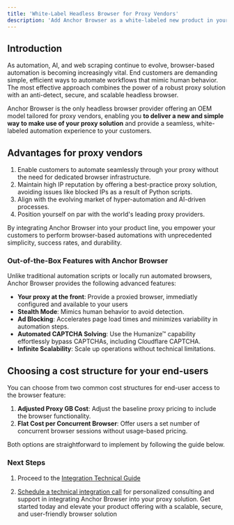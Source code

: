 ```yaml
---
title: 'White-Label Headless Browser for Proxy Vendors'
description: 'Add Anchor Browser as a white-labeled new product in your product line'
---
```


## Introduction

As automation, AI, and web scraping continue to evolve, browser-based automation is becoming increasingly vital. End customers are demanding simple, efficient ways to automate workflows that mimic human behavior. The most effective approach combines the power of a robust proxy solution with an anti-detect, secure, and scalable headless browser.

Anchor Browser is the only headless browser provider offering an OEM model tailored for proxy vendors, enabling you **to deliver a new and simple way to make use of your proxy solution** and provide a seamless, white-labeled automation experience to your customers.

## Advantages for proxy vendors

1. Enable customers to automate seamlessly through your proxy without the need for dedicated browser infrastructure.
2. Maintain high IP reputation by offering a best-practice proxy solution, avoiding issues like blocked IPs as a result of Python scripts.
3. Align with the evolving market of hyper-automation and AI-driven processes.
4. Position yourself on par with the world's leading proxy providers.

By integrating Anchor Browser into your product line, you empower your customers to perform browser-based automations with unprecedented simplicity, success rates, and durability.

### Out-of-the-Box Features with Anchor Browser

Unlike traditional automation scripts or locally run automated browsers, Anchor Browser provides the following advanced features:

- **Your proxy at the front**: Provide a proxied browser, immediatly configured and available to your users
- **Stealth Mode**: Mimics human behavior to avoid detection.
- **Ad Blocking**: Accelerates page load times and minimizes variability in automation steps.
- **Automated CAPTCHA Solving**: Use the Humanize™ capability effortlessly bypass CAPTCHAs, including Cloudflare CAPTCHA.
- **Infinite Scalability**: Scale up operations without technical limitations.

## Choosing a cost structure for your end-users

You can choose from two common cost structures for end-user access to the browser feature:

1. **Adjusted Proxy GB Cost**: Adjust the baseline proxy pricing to include the browser functionality.
2. **Flat Cost per Concurrent Browser**: Offer users a set number of concurrent browser sessions without usage-based pricing.

Both options are straightforward to implement by following the guide below.

### Next Steps

1. Proceed to the [Integration Technical Guide](/proxy-integration/technical-guide)

2. [Schedule a technical integration call](https://calendar.app.google/h8CmWYR5sEaR1Q1C6) for personalized consulting and support in integrating Anchor Browser into your proxy solution. Get started today and elevate your product offering with a scalable, secure, and user-friendly browser solution
